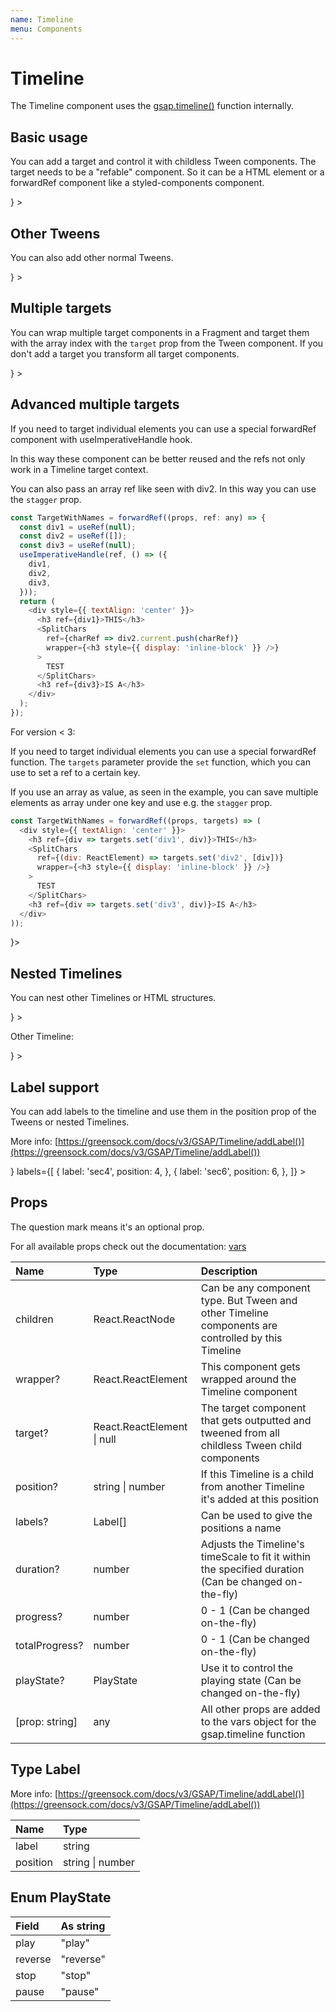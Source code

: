 ```yaml
---
name: Timeline
menu: Components
---
```



# Timeline

The Timeline component uses the [gsap.timeline()](https://greensock.com/docs/v3/GSAP/Timeline) function internally.


## Basic usage

You can add a target and control it with childless Tween components. The target needs to be a "refable" component.
So it can be a HTML element or a forwardRef component like a styled-components component.

<Playground>
  <Controls playState={PlayState.stop}>
    <Timeline
      target={
        <div style={{ width: '100px', height: '100px', background: '#ccc' }} />
      }
    >
      <Tween from={{ opacity: 0 }} to={{ opacity: 1 }} duration={2} />
      <Tween to={{ x: '200px' }} />
      <Tween to={{ rotation: 180 }} position="+=1" />
    </Timeline>
  </Controls>
</Playground>

## Other Tweens

You can also add other normal Tweens.

<Playground>
  <Controls playState={PlayState.stop}>
    <Timeline
      target={
        <div style={{ width: '100px', height: '100px', background: '#ccc' }} />
      }
    >
      <Tween from={{ opacity: 0 }} to={{ opacity: 1 }} duration={2} />
      <Tween to={{ x: '200px' }} />
      <Tween to={{ x: '200px' }} duration={1}>
        <div style={{ width: '100px', height: '100px', background: 'red' }} />
      </Tween>
    </Timeline>
  </Controls>
</Playground>

## Multiple targets

You can wrap multiple target components in a Fragment and target them with the array index with the `target` prop from the Tween component.
If you don't add a target you transform all target components.

<Playground>
  <Controls playState={PlayState.stop}>
    <Timeline
      target={
        <Fragment>
          <div style={{ width: '100px', height: '100px', background: '#ccc' }} />
          <div style={{ width: '100px', height: '100px', background: 'red' }} />
        </Fragment>
      }
    >
      <Tween to={{ x: '100px' }} target={0} />
      <Tween to={{ x: '100px' }} target={1} />
      <Tween to={{ x: '200px' }} target={0} />
      <Tween to={{ x: '200px' }} target={1} />
      <Tween to={{ opacity: 0 }} />
    </Timeline>
  </Controls>
</Playground>

## Advanced multiple targets

If you need to target individual elements you can use a special forwardRef component with useImperativeHandle hook.

In this way these component can be better reused and the refs not only work in a Timeline target context.

You can also pass an array ref like seen with div2. In this way you can use the `stagger` prop.

```javascript
const TargetWithNames = forwardRef((props, ref: any) => {
  const div1 = useRef(null);
  const div2 = useRef([]);
  const div3 = useRef(null);
  useImperativeHandle(ref, () => ({
    div1,
    div2,
    div3,
  }));
  return (
    <div style={{ textAlign: 'center' }}>
      <h3 ref={div1}>THIS</h3>
      <SplitChars
        ref={charRef => div2.current.push(charRef)}
        wrapper={<h3 style={{ display: 'inline-block' }} />}
      >
        TEST
      </SplitChars>
      <h3 ref={div3}>IS A</h3>
    </div>
  );
});

```

For version < 3:

If you need to target individual elements you can use a special forwardRef function.
The `targets` parameter provide the `set` function, which you can use to set a ref to a certain key.

If you use an array as value, as seen in the example, you can save multiple elements as array under one key and use e.g. the `stagger` prop.

```javascript
const TargetWithNames = forwardRef((props, targets) => (
  <div style={{ textAlign: 'center' }}>
    <h3 ref={div => targets.set('div1', div)}>THIS</h3>
    <SplitChars
      ref={(div: ReactElement) => targets.set('div2', [div])}
      wrapper={<h3 style={{ display: 'inline-block' }} />}
    >
      TEST
    </SplitChars>
    <h3 ref={div => targets.set('div3', div)}>IS A</h3>
  </div>
));

```

<Playground>
  <Controls playState={PlayState.stop}>
    <Timeline target={<TargetWithNames />}>
      <Tween from={{ x: '-100vw' }} target="div1" position="0" />
      <Tween from={{ x: '-100vw' }} target="div2" position="2" stagger={0.1} />
      <Tween from={{ x: '-100vw' }} target="div3" position="1" />
    </Timeline>
  </Controls>
</Playground>

## Nested Timelines

You can nest other Timelines or HTML structures.

<Playground>
  <Controls playState={PlayState.stop}>
    <Timeline
      target={
        <div style={{ width: '100px', height: '100px', background: '#ccc' }} />
      }
    >
      <Tween from={{ scaleX: 0.5, scaleY: 0.5 }} duration={2} />
      <Tween to={{ x: '200px' }} />
      <div>
        <p>Other Timeline:</p>
        <Timeline
          target={
            <div style={{ width: '100px', height: '100px', background: 'red' }} />
          }
        >
          <Tween from={{ scaleX: 0.5, scaleY: 0.5 }} duration={2} />
          <Tween to={{ x: '200px' }} />
        </Timeline>
      </div>
    </Timeline>
  </Controls>
</Playground>

## Label support

You can add labels to the timeline and use them in the position prop of the Tweens or nested Timelines.

More info: [https://greensock.com/docs/v3/GSAP/Timeline/addLabel()](https://greensock.com/docs/v3/GSAP/Timeline/addLabel())

<Playground>
  <Controls playState={PlayState.stop}>
    <Timeline
      target={
        <div style={{ width: '100px', height: '100px', background: '#ccc' }} />
      }
      labels={[
        {
          label: 'sec4',
          position: 4,
        },
        {
          label: 'sec6',
          position: 6,
        },
      ]}
    >
      <Tween from={{ opacity: 0 }} to={{ opacity: 1 }} duration={2} />
      <Tween to={{ x: '200px' }} />
      <Tween to={{ rotation: 180 }} position="sec4" />
      <Tween to={{ x: '0px' }} position="sec6" />
    </Timeline>
  </Controls>
</Playground>

## Props

The question mark means it's an optional prop.

For all available props check out the documentation: [vars](https://greensock.com/docs/v3/GSAP/Timeline/vars)

| Name | Type | Description |
| :-- | :-- | :-- |
| children | React.ReactNode | Can be any component type. But Tween and other Timeline components are controlled by this Timeline |
| wrapper? | React.ReactElement | This component gets wrapped around the Timeline component |
| target? | React.ReactElement \| null | The target component that gets outputted and tweened from all childless Tween child components |
| position? | string \| number | If this Timeline is a child from another Timeline it's added at this position  |
| labels? | Label[] | Can be used to give the positions a name |
| duration? | number | Adjusts the Timeline's timeScale to fit it within the specified duration (Can be changed on-the-fly) |
| progress? | number | 0 - 1 (Can be changed on-the-fly) |
| totalProgress? | number | 0 - 1 (Can be changed on-the-fly) |
| playState? | PlayState | Use it to control the playing state (Can be changed on-the-fly) |
| [prop: string] | any | All other props are added to the vars object for the gsap.timeline function |

## Type Label

More info: [https://greensock.com/docs/v3/GSAP/Timeline/addLabel()](https://greensock.com/docs/v3/GSAP/Timeline/addLabel())

| Name | Type |
| :-- | :-- |
| label | string |
| position | string \| number |

## Enum PlayState

| Field | As string |
| :-- | :-- |
| play | "play" |
| reverse | "reverse" |
| stop | "stop" |
| pause | "pause" |
